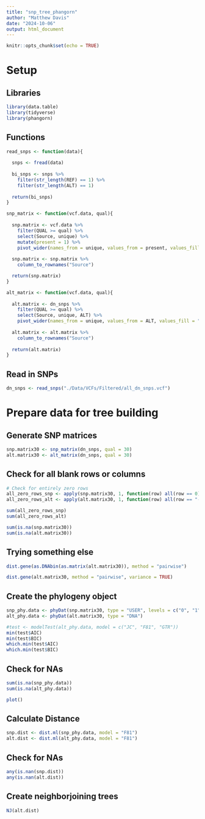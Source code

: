```yaml
---
title: "snp_tree_phangorn"
author: "Matthew Davis"
date: "2024-10-06"
output: html_document
---
```


```r
knitr::opts_chunk$set(echo = TRUE)
```

# Setup
## Libraries
```r
library(data.table)
library(tidyverse)
library(phangorn)
```

## Functions
```r
read_snps <- function(data){
  
  snps <- fread(data)
  
  bi_snps <- snps %>%
    filter(str_length(REF) == 1) %>%
    filter(str_length(ALT) == 1)
  
  return(bi_snps)
}

snp_matrix <- function(vcf.data, qual){
  
  snp.matrix <- vcf.data %>%
    filter(QUAL >= qual) %>%
    select(Source, unique) %>%
    mutate(present = 1) %>%
    pivot_wider(names_from = unique, values_from = present, values_fill = list(present = 0))
  
  snp.matrix <- snp.matrix %>%
    column_to_rownames("Source")

  return(snp.matrix)
}

alt_matrix <- function(vcf.data, qual){
  
  alt.matrix <- dn_snps %>%
    filter(QUAL >= qual) %>%
    select(Source, unique, ALT) %>%
    pivot_wider(names_from = unique, values_from = ALT, values_fill = "-")
  
  alt.matrix <- alt.matrix %>%
    column_to_rownames("Source")
  
  return(alt.matrix)
}
```

## Read in SNPs
```r
dn_snps <- read_snps("./Data/VCFs/Filtered/all_dn_snps.vcf")
```

# Prepare data for tree building
## Generate SNP matrices
```r
snp.matrix30 <- snp_matrix(dn_snps, qual = 30)
alt.matrix30 <- alt_matrix(dn_snps, qual = 30)
```

## Check for all blank rows or columns
```r
# Check for entirely zero rows
all_zero_rows_snp <- apply(snp.matrix30, 1, function(row) all(row == 0))
all_zero_rows_alt <- apply(alt.matrix30, 1, function(row) all(row == "-"))

sum(all_zero_rows_snp)
sum(all_zero_rows_alt)

sum(is.na(snp.matrix30))
sum(is.na(alt.matrix30))
```

## Trying something else
```r
dist.gene(as.DNAbin(as.matrix(alt.matrix30)), method = "pairwise")

dist.gene(alt.matrix30, method = "pairwise", variance = TRUE)

```


## Create the phylogeny object
```r
snp_phy.data <- phyDat(snp.matrix30, type = "USER", levels = c("0", "1"))
alt_phy.data <- phyDat(alt.matrix30, type = "DNA")

#test <- modelTest(alt_phy.data, model = c("JC", "F81", "GTR"))
min(test$AIC)
min(test$BIC)
which.min(test$AIC)
which.min(test$BIC)
```

## Check for NAs
```r
sum(is.na(snp_phy.data))
sum(is.na(alt_phy.data))
```

```r
plot()
```


## Calculate Distance
```r
snp.dist <- dist.ml(snp_phy.data, model = "F81")
alt.dist <- dist.ml(alt_phy.data, model = "F81")
```

## Check for NAs
```r
any(is.nan(snp.dist))
any(is.nan(alt.dist))
```


## Create neighborjoining trees
```r
NJ(alt.dist)
```

